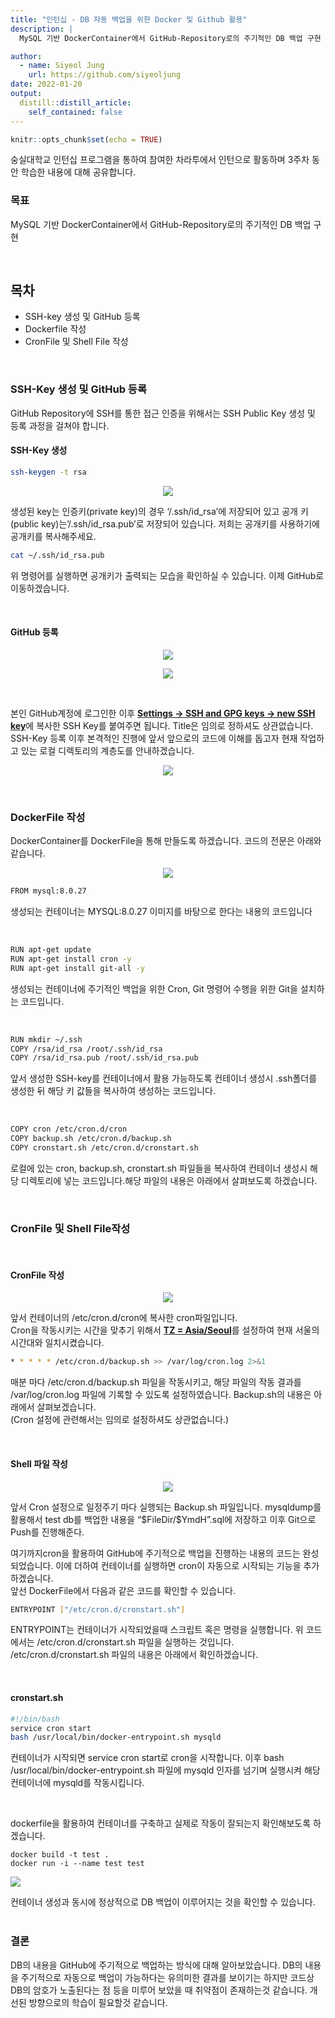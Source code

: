 ```yaml
---
title: "인턴십 - DB 자동 백업을 위한 Docker 및 Github 활용"
description: |
  MySQL 기반 DockerContainer에서 GitHub-Repository로의 주기적인 DB 백업 구현

author:
  - name: Siyeol Jung
    url: https://github.com/siyeoljung
date: 2022-01-20
output:
  distill::distill_article:
    self_contained: false
---
```


```r
knitr::opts_chunk$set(echo = TRUE)
```
숭실대학교 인턴십 프로그램을 통하여 참여한 차라투에서 인턴으로 활동하며 3주차 동안 학습한 내용에 대해 공유합니다.


### __목표__  
MySQL 기반 DockerContainer에서 GitHub-Repository로의 주기적인 DB 백업 구현  

<br> 

## __목차__
  + SSH-key 생성 및 GitHub 등록
  + Dockerfile 작성 
  + CronFile 및 Shell File 작성
  
<br> 

### __SSH-Key 생성 및 GitHub 등록__
GitHub Repository에 SSH를 통한 접근 인증을 위해서는 SSH Public Key 생성 및 등록 과정을 걸쳐야 합니다. 


#### __SSH-Key 생성__
```sh
ssh-keygen -t rsa 
```  

<p align="center"><img src="./ssh-keygen.png"></p>

생성된 key는 인증키(private key)의 경우 '/.ssh/id_rsa'에 저장되어 있고 공개 키(public key)는   '/.ssh/id_rsa.pub'로 저장되어 있습니다. 저희는 공개키를 사용하기에 공개키를 복사해주세요.

```sh
cat ~/.ssh/id_rsa.pub
```
위 명령어를 실행하면 공개키가 출력되는 모습을 확인하실 수 있습니다.
이제 GitHub로 이동하겠습니다.

<br>  

#### __GitHub 등록__
<p align="center"><img src="./settings3.png"></p>
<p align="center"><img src="./settings4.png"></p>

<br>
<p>
본인 GitHub계정에 로그인한 이후 <strong><u>Settings → SSH and GPG keys → new SSH key</strong></u>에 복사한 SSH Key를 붙여주면 됩니다. Title은 임의로 정하셔도 상관없습니다. SSH-Key 등록 이후 본격적인 진행에 앞서 앞으로의 코드에 이해를 돕고자 현재 작업하고 있는 로컬 디렉토리의 계층도를 안내하겠습니다.
</p>
<p align="center"><img src="./layer.png"></p>  

<br>  

### __DockerFile 작성__
DockerContainer를 DockerFile을 통해 만들도록 하겠습니다. 코드의 전문은 아래와 같습니다.  

<p align="center"><img src="./dockerfile.png"></p>  

```sh
FROM mysql:8.0.27
```
생성되는 컨테이너는 MYSQL:8.0.27 이미지를 바탕으로 한다는 내용의 코드입니다  

<br>

```sh
RUN apt-get update
RUN apt-get install cron -y
RUN apt-get install git-all -y 
```
생성되는 컨테이너에 주기적인 백업을 위한 Cron, Git 명령어 수행을 위한 Git을 설치하는 코드입니다.

<br>


```sh
RUN mkdir ~/.ssh 
COPY /rsa/id_rsa /root/.ssh/id_rsa
COPY /rsa/id_rsa.pub /root/.ssh/id_rsa.pub
```
앞서 생성한 SSH-key를 컨테이너에서 활용 가능하도록 컨테이너 생성시 .ssh폴더를 생성한 뒤 해당 키 값들을 복사하여 생성하는 코드입니다.

<br>

```sh
COPY cron /etc/cron.d/cron
COPY backup.sh /etc/cron.d/backup.sh 
COPY cronstart.sh /etc/cron.d/cronstart.sh 
```
로컬에 있는 cron, backup.sh, cronstart.sh 파일들을 복사하여 컨테이너 생성시 해당 디렉토리에 넣는 코드입니다.해당 파일의 내용은 아래에서 살펴보도록 하겠습니다.

<br>  

### __CronFile 및 Shell File작성__  

<br>  

#### __CronFile 작성__
<p align="center"><img src="./cronfile.png"></p>  

앞서 컨테이너의 /etc/cron.d/cron에 복사한 cron파일입니다.  
Cron을 작동시키는 시간을 맞추기 위해서 <strong><u>TZ = Asia/Seoul</u></strong>를 설정하여 현재 서울의 시간대와 일치시켰습니다.

```sh
* * * * * /etc/cron.d/backup.sh >> /var/log/cron.log 2>&1
```
매분 마다 /etc/cron.d/backup.sh 파일을 작동시키고, 해당 파일의 작동 결과를 /var/log/cron.log 파일에 기록할 수 있도록 설정하였습니다. Backup.sh의 내용은 아래에서 살펴보겠습니다.  
(Cron 설정에 관련해서는 임의로 설정하셔도 상관없습니다.)

<br>  

#### __Shell 파일 작성__
<p align="center"><img src="./shell.png"></p>
앞서 Cron 설정으로 일정주기 마다 실행되는 Backup.sh 파일입니다. mysqldump를 활용해서 test db를 백업한 내용을 "\$FileDir/\$YmdH".sql에 저장하고 이후 Git으로 Push를 진행해준다.  

여기까지cron을 활용하여 GitHub에 주기적으로 백업을 진행하는 내용의 코드는 완성되었습니다. 이에 더하여 컨테이너를 실행하면 cron이 자동으로 시작되는 기능을 추가하겠습니다.  
앞선 DockerFile에서 다음과 같은 코드를 확인할 수 있습니다.
```sh
ENTRYPOINT ["/etc/cron.d/cronstart.sh"]
```
ENTRYPOINT는 컨테이너가 시작되었을때 스크립트 혹은 명령을 실행합니다. 위 코드에서는 /etc/cron.d/cronstart.sh 파일을 실행하는 것입니다. /etc/cron.d/cronstart.sh 파일의 내용은 아래에서 확인하겠습니다.  

<br>  


#### __cronstart.sh__
```sh
#!/bin/bash
service cron start 
bash /usr/local/bin/docker-entrypoint.sh mysqld
```
컨테이너가 시작되면 service cron start로 cron을 시작합니다. 이후 bash /usr/local/bin/docker-entrypoint.sh 파일에 mysqld 인자를 넘기며 실행시켜 해당 컨테이너에 mysqld를 작동시킵니다.

<br>

dockerfile을 활용하여 컨테이너를 구축하고 실제로 작동이 잘되는지 확인해보도록 하겠습니다. 

```docker
docker build -t test .
docker run -i --name test test 
```
<p align="left"><img src="./pushclear.png"></p>

컨테이너 생성과 동시에 정상적으로 DB 백업이 이루어지는 것을 확인할 수 있습니다.  
<br>  



### __결론__ 
DB의 내용을 GitHub에 주기적으로 백업하는 방식에 대해 알아보았습니다. DB의 내용을 주기적으로 자동으로 백업이 가능하다는 유의미한 결과를 보이기는 하지만 코드상 DB의 암호가 노출된다는 점 등을 미루어 보았을 때 취약점이 존재하는것 같습니다. 개선된 방향으로의 학습이 필요할것 같습니다. 




